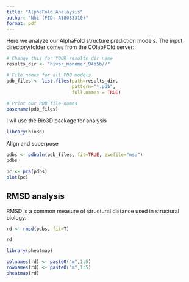 ```yaml
---
title: "AlphaFold Analaysis"
author: "Nhi (PID: A18053310)"
format: pdf
---
```


Here we analyze our AlphaFold structure prediction models. The input directory/folder comes from the COlabFOld server:

```r
# Change this for YOUR results dir name
results_dir <- "hivpr_monomer_94b5b//" 
```

```r
# File names for all PDB models
pdb_files <- list.files(path=results_dir,
                        pattern="*.pdb",
                        full.names = TRUE)

# Print our PDB file names
basename(pdb_files)
```

I wil use the Bio3D package for analysis 
```r
library(bio3d)
```

Align and superpose 

```r
pdbs <- pdbaln(pdb_files, fit=TRUE, exefile="msa")
pdbs
```


```r
pc <- pca(pdbs)
plot(pc)
```

## RMSD analysis
RMSD is a common measure of structural distance used in structural biology.

```r
rd <- rmsd(pdbs, fit=T)
```

```r
rd
```

```r
library(pheatmap)

colnames(rd) <- paste0("m",1:5)
rownames(rd) <- paste0("m",1:5)
pheatmap(rd)
```




